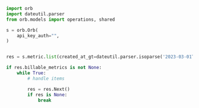 ```python List.py
import orb
import dateutil.parser
from orb.models import operations, shared

s = orb.Orb(
    api_key_auth="",
)


res = s.metric.list(created_at_gt=dateutil.parser.isoparse('2023-03-01T02:13:33.902Z'), created_at_gte=dateutil.parser.isoparse('2022-12-02T17:07:27.576Z'), created_at_lt=dateutil.parser.isoparse('2022-09-30T07:28:48.410Z'), created_at_lte=dateutil.parser.isoparse('2021-06-06T23:19:27.634Z'), cursor='string', limit=537373)

if res.billable_metrics is not None:
    while True:
        # handle items

        res = res.Next()
        if res is None:
            break

```
